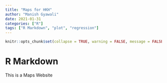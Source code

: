 ```yaml
---
title: "Maps for HKH"
author: "Manish Gyawali"
date: 2021-01-31
categories: ["R"]
tags: ["R Markdown", "plot", "regression"]
---
```


```r
knitr::opts_chunk$set(collapse = TRUE, warning = FALSE, message = FALSE, echo = FALSE)
```

# R Markdown

This is a Maps Website



